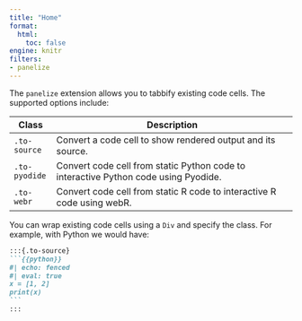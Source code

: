 ```yaml
---
title: "Home"
format: 
  html:
    toc: false
engine: knitr
filters:
- panelize
---
```


The `panelize` extension allows you to tabbify existing code cells. The supported options include:

| Class         | Description                                                                         |
|---------------|-------------------------------------------------------------------------------------|
| `.to-source`  | Convert a code cell to show rendered output and its source.                         |
| `.to-pyodide` | Convert code cell from static Python code to interactive Python code using Pyodide. |
| `.to-webr`    | Convert code cell from static R code to interactive R code using webR.              |

You can wrap existing code cells using a `Div` and specify the class. For example, with Python we would have:

```` md
:::{.to-source}
```{{python}}
#| echo: fenced
#| eval: true
x = [1, 2]
print(x)
```
:::
````

